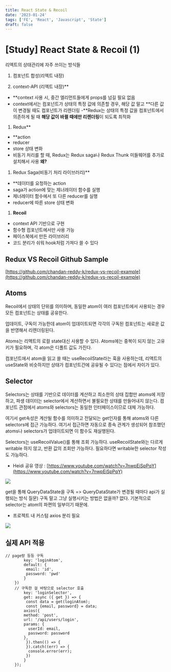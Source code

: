 ```yaml
---
title: React State & Recoil
date: '2023-01-24'
tags: ['FE', 'React', 'Javascript', 'State']
draft: false
---
```


# [Study] React State & Recoil (1)

리엑트의 상태관리에 자주 쓰이는 방식들

1. 컴포넌트 합성(리엑트 내장)

1. context-API (리엑트 내장)**
- **context 사용 시, 중간 엘리먼트들에게 props를 넘길 필요 없음
- context에서는 컴포넌트가 상태의 특정 값에 의존할 경우, 해당 값 말고 **다른 값이 변경될 때도 컴포넌트가 리렌더링
-**Redux는 상태의 특정 값을 컴포넌트에서 의존하게 될 때 **해당 값이 바뀔 때에만 리렌더링**이 되도록 최적화

1. Redux**
- **action
- reducer
- store 상태 변화
- 비동기 처리를 할 때, Redux는 Redux saga나 Redux Thunk 미들웨어를 추가로 설치해서 사용
**왜?**

1. Redux Saga(비동기 처리 라이브러리)**
- **데이터를 요청하는 action
- saga가 action에 맞는 제너레이터 함수를 실행
- 제너레이터 함수에서 또 다른 reducer를 실행
- reducer에 따른 store 상태 변화

1. **Recoil**
- context API 기반으로 구현
- 함수형 컴포넌트에서만 사용 가능
- 페이스북에서 만든 라이브러리
- 코드 분리가 쉬워 hook처럼 가져다 쓸 수 있다

## Redux VS Recoil Github Sample

[https://github.com/chandan-reddy-k/redux-vs-recoil-example](https://github.com/chandan-reddy-k/redux-vs-recoil-example)

## Atoms

Recoil에서 상태의 단위를 의미하며, 동일한 atom이 여러 컴포넌트에서 사용되는 경우 모든 컴포넌트는 상태를 공유한다.

업데이트, 구독이 가능한데 atom이 업데이트되면 각각의 구독된 컴포넌트는 새로운 값을 반영해서 리렌더링된다.

Atoms는 리액트의 로컬 state대신 사용할 수 있다. Atoms에는 중복이 되지 않는 고유 키가 필요하며, 각 atom은 디폴트 값도 가진다.

컴포넌트에서 atom을 읽고 쓸 때는 useRecoilState라는 훅을 사용하는데, 리액트의 useState와 비슷하지만 상태가 컴포넌트간에 공유될 수 있다는 점에서 차이가 있다.

## Selector

Selectors는 상태를 기반으로 데이터를 계산하고 최소한의 상태 집합만 atoms에 저장하고, 파생 데이터는 selector에서 계산하면서 불필요한 상태를 만들어내지 않는다. 컴포넌트 관점에서 atoms와 selectors는 동일한 인터페이스이므로 대체 가능하다.

여기서 get속성은 계산될 함수를 의미하고 전달되는 get인자를 통해 atoms와 다른 selectors에 접근 가능하다. 여기서 접근하면 자동으로 종속 관계가 생성되어 참조했던 atoms나 selectors가 업데이트되면 이 함수도 재실행된다.

Selectors는 useRecoilValue()를 통해 조회 가능하다. useRecoilState와는 다르게 writable 하지 않고, 반환 값의 조회만 가능하다. 필요하다면 writable한 selector 작성도 가능하다.

* Heidi 공유 영상 
: [https://www.youtube.com/watch?v=7nwpEiSpPqY](https://www.youtube.com/watch?v=7nwpEiSpPqY)

![](https://cdn-images-1.medium.com/max/5652/1*9pS3mjcx9net5vvS-5Y8Nw.png)

get을 통해 QueryDataState을 구독
=> QueryDataState가 변경될 때마다 api가 실행되는 방식
질문) 구독 말고 그냥 실행시키는 방법은 없을까?
없다. 기본적으로 selector는 atom의 파편의 일부이기 때문에.

* 프로젝트 내 커스텀 axios 분리 필요

![](https://cdn-images-1.medium.com/max/2000/1*MKw_v9l_8ieZruSI0NuxSQ.png)

## 실제 API 적용

    // page랑 등등 구독  
            key: 'loginAtom',  
            default: {  
             email: 'id',  
             password: 'pwd'  
            }  
        })  
        // 구독한 걸 바탕으로 selector 호출  
            key: 'loginSelector',  
            get: async ({ get }) => {  
             const data = get(loginAtom);  
             const {email, password} = data;  
            axios({  
            method: 'post',  
            url: '/api/users/login',  
            params: {  
              userId: email,  
              password: password  
            },  
             }).then(() => {  
             }).catch((err) => {  
              console.error(err);  
             })  
            }  
        });
